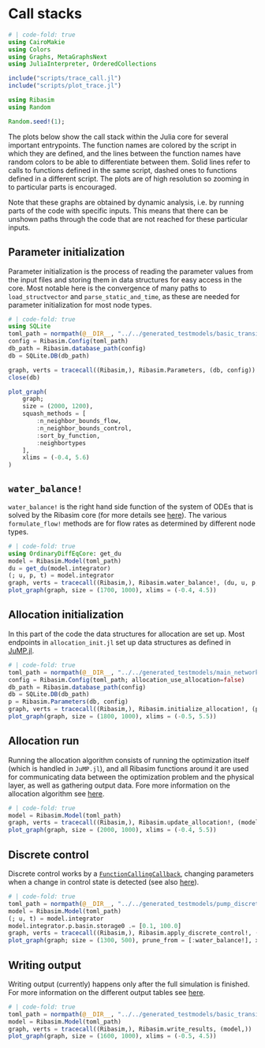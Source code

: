 # Call stacks

```julia
# | code-fold: true
using CairoMakie
using Colors
using Graphs, MetaGraphsNext
using JuliaInterpreter, OrderedCollections

include("scripts/trace_call.jl")
include("scripts/plot_trace.jl")

using Ribasim
using Random

Random.seed!(1);
```

The plots below show the call stack within the Julia core for several important entrypoints. The function names are colored by the script in which they are defined, and the lines between the function names have random colors to be able to differentiate between them. Solid lines refer to calls to functions defined in the same script, dashed ones to functions defined in a different script. The plots are of high resolution so zooming in to particular parts is encouraged.

Note that these graphs are obtained by dynamic analysis, i.e. by running parts of the code with specific inputs. This means that there can be unshown paths through the code that are not reached for these particular inputs.

## Parameter initialization

Parameter initialization is the process of reading the parameter values from the input files and storing them in data structures for easy access in the core. Most notable here is the convergence of many paths to `load_structvector` and `parse_static_and_time`, as these are needed for parameter initialization for most node types.

```julia
# | code-fold: true
using SQLite
toml_path = normpath(@__DIR__, "../../generated_testmodels/basic_transient/ribasim.toml")
config = Ribasim.Config(toml_path)
db_path = Ribasim.database_path(config)
db = SQLite.DB(db_path)

graph, verts = tracecall((Ribasim,), Ribasim.Parameters, (db, config))
close(db)

plot_graph(
    graph;
    size = (2000, 1200),
    squash_methods = [
        :n_neighbor_bounds_flow,
        :n_neighbor_bounds_control,
        :sort_by_function,
        :neighbortypes
    ],
    xlims = (-0.4, 5.6)
)
```

## `water_balance!`

`water_balance!` is the right hand side function of the system of ODEs that is solved by the Ribasim core (for more details see [here](../concept/equations.qmd#formal-model-description)). The various `formulate_flow!` methods are for flow rates as determined by different node types.

```julia
# | code-fold: true
using OrdinaryDiffEqCore: get_du
model = Ribasim.Model(toml_path)
du = get_du(model.integrator)
(; u, p, t) = model.integrator
graph, verts = tracecall((Ribasim,), Ribasim.water_balance!, (du, u, p, t))
plot_graph(graph, size = (1700, 1000), xlims = (-0.4, 4.5))
```

## Allocation initialization

In this part of the code the data structures for allocation are set up. Most endpoints in `allocation_init.jl` set up data structures as defined in [JuMP.jl](https://jump.dev/JuMP.jl/stable/).

```julia
# | code-fold: true
toml_path = normpath(@__DIR__, "../../generated_testmodels/main_network_with_subnetworks/ribasim.toml")
config = Ribasim.Config(toml_path; allocation_use_allocation=false)
db_path = Ribasim.database_path(config)
db = SQLite.DB(db_path)
p = Ribasim.Parameters(db, config)
graph, verts = tracecall((Ribasim,), Ribasim.initialize_allocation!, (p, config))
plot_graph(graph, size = (1800, 1000), xlims = (-0.5, 5.5))
```

## Allocation run

Running the allocation algorithm consists of running the optimization itself (which is handled in `JuMP.jl`), and all Ribasim functions around it are used for communicating data between the optimization problem and the physical layer, as well as gathering output data. Fore more information on the allocation algorithm see [here](../concept/allocation.qmd).


```julia
# | code-fold: true
model = Ribasim.Model(toml_path)
graph, verts = tracecall((Ribasim,), Ribasim.update_allocation!, (model.integrator,))
plot_graph(graph, size = (2000, 1000), xlims = (-0.4, 5.5))
```

## Discrete control

Discrete control works by a [`FunctionCallingCallback`](https://docs.sciml.ai/DiffEqCallbacks/stable/output_saving/#DiffEqCallbacks.FunctionCallingCallback), changing parameters when a change in control state is detected (see also [here](../reference/node/discrete-control.qmd)).

```julia
# | code-fold: true
toml_path = normpath(@__DIR__, "../../generated_testmodels/pump_discrete_control/ribasim.toml")
model = Ribasim.Model(toml_path)
(; u, t) = model.integrator
model.integrator.p.basin.storage0 .= [0.1, 100.0]
graph, verts = tracecall((Ribasim,), Ribasim.apply_discrete_control!, (u, t, model.integrator))
plot_graph(graph; size = (1300, 500), prune_from = [:water_balance!], xlims = (-0.5, 3.5))
```

## Writing output

Writing output (currently) happens only after the full simulation is finished. For more information on the different output tables see [here](../reference/usage.qmd#results).
```julia
# | code-fold: true
toml_path = normpath(@__DIR__, "../../generated_testmodels/basic_transient/ribasim.toml")
model = Ribasim.Model(toml_path)
graph, verts = tracecall((Ribasim,), Ribasim.write_results, (model,))
plot_graph(graph, size = (1600, 1000), xlims = (-0.5, 4.5))
```

